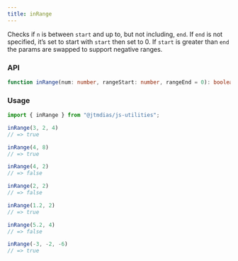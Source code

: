 ```yaml
---
title: inRange
---
```


Checks if `n` is between `start` and up to, but not including, `end`.
If `end` is not specified, it’s set to start with `start` then set to 0. If `start` is greater than `end` the params are swapped to support negative ranges.

### API

```typescript
function inRange(num: number, rangeStart: number, rangeEnd = 0): boolean;
```

### Usage

```typescript
import { inRange } from "@jtmdias/js-utilities";

inRange(3, 2, 4)
// => true

inRange(4, 8)
// => true

inRange(4, 2)
// => false

inRange(2, 2)
// => false

inRange(1.2, 2)
// => true

inRange(5.2, 4)
// => false

inRange(-3, -2, -6)
// => true
```
